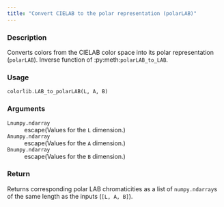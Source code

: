 ```yaml
---
title: "Convert CIELAB to the polar representation (polarLAB)"
---
```


### Description

Converts colors from the CIELAB color space into its polar
representation (`polarLAB`).
Inverse function of :py:meth:`polarLAB_to_LAB`.

### Usage

<pre><code class='language-python'>colorlib.LAB_to_polarLAB(L, A, B)</code></pre>

### Arguments

<dl class="pyp-list param-list">
  <dt style = "white-space: nowrap; font-family: monospace; vertical-align: top">
   <code id="colorspace.colorlib.colorlib.LAB_to_polarLAB:L">L</code><code class="argument-class">numpy.ndarray</code>
  </dt>
 <dd>escape(Values for the `L` dimension.)</dd>
  <dt style = "white-space: nowrap; font-family: monospace; vertical-align: top">
   <code id="colorspace.colorlib.colorlib.LAB_to_polarLAB:A">A</code><code class="argument-class">numpy.ndarray</code>
  </dt>
 <dd>escape(Values for the `A` dimension.)</dd>
  <dt style = "white-space: nowrap; font-family: monospace; vertical-align: top">
   <code id="colorspace.colorlib.colorlib.LAB_to_polarLAB:B">B</code><code class="argument-class">numpy.ndarray</code>
  </dt>
 <dd>escape(Values for the `B` dimension.)</dd>
</dl>

### Return

Returns corresponding polar LAB chromaticities as a list of
`numpy.ndarray`s of the same length as the inputs (`[L, A, B]`).
